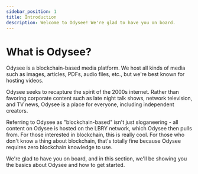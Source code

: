 ---
sidebar_position: 1
title: Introduction
description: Welcome to Odysee! We're glad to have you on board.
---

# What is Odysee? 

Odysee is a blockchain-based media platform. We host all kinds of media such as images, articles, PDFs, audio files, etc., but we're best known for hosting videos.

Odysee seeks to recapture the spirit of the 2000s internet. Rather than favoring corporate content such as late night talk shows, network television, and TV news, Odysee is a place for everyone, including independent creators.

Referring to Odysee as "blockchain-based" isn't just sloganeering - all content on Odysee is hosted on the LBRY network, which Odysee then pulls from. For those interested in blockchain, this is really cool. For those who don't know a thing about blockchain, that's totally fine because Odysee requires zero blockchain knowledge to use.

We're glad to have you on board, and in this section, we'll be showing you the basics about Odysee and how to get started. 
